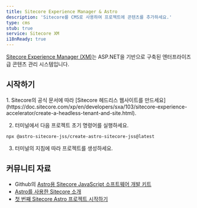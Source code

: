 ```yaml
---
title: Sitecore Experience Manager & Astro
description: 'Sitecore를 CMS로 사용하여 프로젝트에 콘텐츠를 추가하세요.'
type: cms
stub: true
service: Sitecore XM
i18nReady: true
---
```


[Sitecore Experience Manager (XM)](https://www.sitecore.com/products/experience-manager)는 ASP.NET을 기반으로 구축된 엔터프라이즈급 콘텐츠 관리 시스템입니다.

## 시작하기

<Steps>
1. Sitecore의 공식 문서에 따라 [Sitecore 헤드리스 웹사이트를 만드세요](https://doc.sitecore.com/xp/en/developers/sxa/103/sitecore-experience-accelerator/create-a-headless-tenant-and-site.html).

2. 터미널에서 다음 프로젝트 초기 명령어를 실행하세요. 
  ```shell
  npx @astro-sitecore-jss/create-astro-sitecore-jss@latest
  ```

3. 터미널의 지침에 따라 프로젝트를 생성하세요.
</Steps>

## 커뮤니티 자료

- Github의 [Astro용 Sitecore JavaScript 소프트웨어 개발 키트](https://github.com/exdst/jss-astro-public)
- [Astro를 사용한 Sitecore 소개](https://exdst.com/posts/20231002-sitecore-astro)
- [첫 번째 Sitecore Astro 프로젝트 시작하기](https://exdst.com/posts/20240103-first-sitecore-astro-project)
